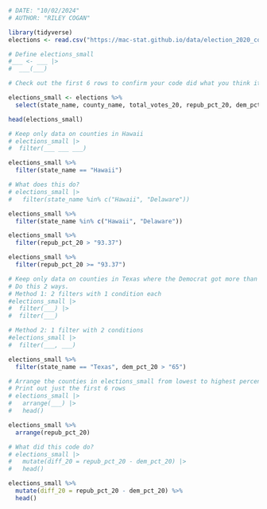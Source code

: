 ```r
# DATE: "10/02/2024"
# AUTHOR: "RILEY COGAN"
```

```r


library(tidyverse)
elections <- read.csv("https://mac-stat.github.io/data/election_2020_county.csv")

# Define elections_small
#___ <- ___ |>
#  ___(___)

# Check out the first 6 rows to confirm your code did what you think it did!

elections_small <- elections %>% 
  select(state_name, county_name, total_votes_20, repub_pct_20, dem_pct_20, total_votes_16, dem_pct_16) 

head(elections_small)

```
```r
# Keep only data on counties in Hawaii
# elections_small |>
#  filter(___ ___ ___)

elections_small %>% 
  filter(state_name == "Hawaii")
```

```r
# What does this do?
# elections_small |> 
#   filter(state_name %in% c("Hawaii", "Delaware"))

elections_small %>% 
  filter(state_name %in% c("Hawaii", "Delaware"))
```
```r
elections_small %>% 
  filter(repub_pct_20 > "93.37")

elections_small %>% 
  filter(repub_pct_20 >= "93.37")
```
```r
# Keep only data on counties in Texas where the Democrat got more than 65% of the vote in 2020
# Do this 2 ways.
# Method 1: 2 filters with 1 condition each
#elections_small |> 
#  filter(___) |> 
#  filter(___)

# Method 2: 1 filter with 2 conditions
#elections_small |> 
#  filter(___, ___)

elections_small %>% 
  filter(state_name == "Texas", dem_pct_20 > "65") 

```
```r
# Arrange the counties in elections_small from lowest to highest percentage of 2020 Republican support
# Print out just the first 6 rows
# elections_small |> 
#   arrange(___) |> 
#   head()

elections_small %>% 
  arrange(repub_pct_20)
```

```r
# What did this code do?
# elections_small |> 
#   mutate(diff_20 = repub_pct_20 - dem_pct_20) |> 
#   head()

elections_small %>% 
  mutate(diff_20 = repub_pct_20 - dem_pct_20) %>% 
  head()
```

